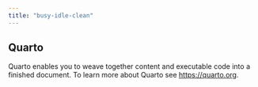 ```yaml
---
title: "busy-idle-clean"
---
```


## Quarto

Quarto enables you to weave together content and executable code into a finished document. To learn more about Quarto see <https://quarto.org>.

